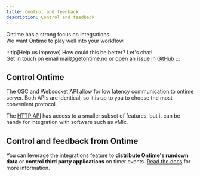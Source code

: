 ```yaml
---
title: Control and feedback
description: Control and feedback
---
```


Ontime has a strong focus on integrations.\
We want Ontime to play well into your workflow.

:::tip[Help us improve]
How could this be better? Let's chat!\
Get in touch on email [mail@getontime.no](mailto:mail@getontime.no) or [open an issue in GitHub](https://github.com/cpvalente/ontime/issues)
:::


## Control Ontime

The OSC and Websocket API allow for low latency communication to ontime server. Both APIs are identical, so it is up to you to choose the most convenient protocol.

The [HTTP API](/api/http) has access to a smaller subset of features, but it can be handy for integration with software such as vMix.

## Control and feedback from Ontime

You can leverage the integrations feature to **distribute Ontime's rundown data** or **control third party applications** on timer events.
[Read the docs](/api/integrations) for more information.
